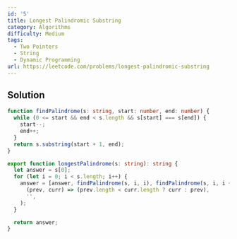 ```yaml
---
id: '5'
title: Longest Palindromic Substring
category: Algorithms
difficulty: Medium
tags:
  - Two Pointers
  - String
  - Dynamic Programming
url: https://leetcode.com/problems/longest-palindromic-substring
---
```


## Solution

```typescript showLineNumbers
function findPalindrome(s: string, start: number, end: number) {
  while (0 <= start && end < s.length && s[start] === s[end]) {
    start--;
    end++;
  }
  return s.substring(start + 1, end);
}

export function longestPalindrome(s: string): string {
  let answer = s[0];
  for (let i = 0; i < s.length; i++) {
    answer = [answer, findPalindrome(s, i, i), findPalindrome(s, i, i + 1)].reduce(
      (prev, curr) => (prev.length < curr.length ? curr : prev),
      '',
    );
  }

  return answer;
}
```
